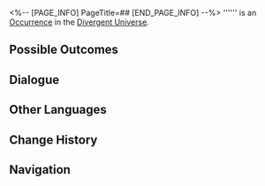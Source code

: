 <%-- [PAGE_INFO]
PageTitle=##
[END_PAGE_INFO] --%>
{{Stub}}
{{Simulated Universe Event Infobox
|id            = 21001
|title         = 
|image         = Occurrence Default.png
|domains_su    = 
|domains_ext   = 
|domains_swarm = 
|domains_gng   = 
|domains_du    = Unknown
|requirements  = 
|prev          = 
|next          = 
|characters    = 
|factions      = 
|order         = 
|order_du      = 
}}
'''''' is an [[Divergent Universe/Occurrence|Occurrence]] in the [[Divergent Universe]].

==Possible Outcomes==
{{Possible Outcomes
|choice_1 = You asked for this!
|result_1 = Enter battle. After achieving victory, obtain 1 Blessing(s) of 3-star rarity and 1 random Curio(s).

|choice_2 = This battle is unavoidable.
|result_2 = Enter battle. After achieving victory, obtain 1 Enhanced Blessing(s) of 3-star rarity and 3 random Curio(s).

|choice_3 = Just as I expected.
|result_3 = Enter battle. After achieving victory, obtain 2 Blessing(s).

|choice_4 = Best to be cautious.
|result_4 = Discard a maximum of 1 Negative Curio(s).

|choice_5 = Here. Eat some more. Don't get hungry.
|result_5 = Discard a maximum of 2 Negative Curio(s).

|choice_6 = Eat whatever you want! Have it all!
|result_6 = Discard all Negative Curios.

}}
<!--
==Gameplay Notes==
* 
-->
==Dialogue==
{{Dialogue Start}}
:{{tx}}
{{Dialogue End}}

==Other Languages==
{{Other Languages
|en   = 
|zhs  = dev_测试用事件
|zht  = 
|ja   = 
|ko   = 
|es   = 
|fr   = 
|ru   = 
|th   = 
|vi   = 
|de   = 
|id   = 
|pt   = 
}}

==Change History==
{{Change History|null}}

==Navigation==
{{Occurrence Navbox}}
